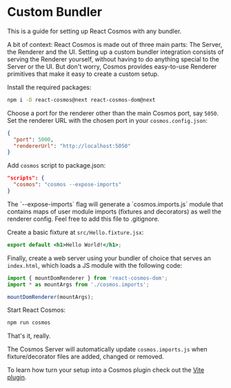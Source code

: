 
# Custom Bundler

This is a guide for setting up React Cosmos with any bundler.

<Callout type="info">
  A bit of context: React Cosmos is made out of three main parts: The Server,
  the Renderer and the UI. Setting up a custom bundler integration consists of
  serving the Renderer yourself, without having to do anything special to the
  Server or the UI. But don't worry, Cosmos provides easy-to-use Renderer
  primitives that make it easy to create a custom setup.
</Callout>

Install the required packages:

```bash npm2yarn
npm i -D react-cosmos@next react-cosmos-dom@next
```

Choose a port for the renderer other than the main Cosmos port, say `5050`. Set the renderer URL with the chosen port in your `cosmos.config.json`:

```json
{
  "port": 5000,
  "rendererUrl": "http://localhost:5050"
}
```

Add `cosmos` script to package.json:

```json
"scripts": {
  "cosmos": "cosmos --expose-imports"
}
```

<Callout type="info">
  The `--expose-imports` flag will generate a `cosmos.imports.js` module that
  contains maps of user module imports (fixtures and decorators) as well the
  renderer config. Feel free to add this file to .gitignore.
</Callout>

Create a basic fixture at `src/Hello.fixture.jsx`:

```jsx
export default <h1>Hello World!</h1>;
```

Finally, create a web server using your bundler of choice that serves an `index.html`, which loads a JS module with the following code:

```js
import { mountDomRenderer } from 'react-cosmos-dom';
import * as mountArgs from './cosmos.imports';

mountDomRenderer(mountArgs);
```

Start React Cosmos:

```bash
npm run cosmos
```

That's it, really.

The Cosmos Server will automatically update `cosmos.imports.js` when fixture/decorator files are added, changed or removed.

To learn how turn your setup into a Cosmos plugin check out the [Vite plugin](https://github.com/react-cosmos/react-cosmos/tree/main/packages/react-cosmos-plugin-vite).
